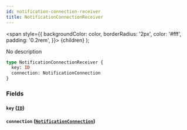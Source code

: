 ```yaml
---
id: notification-connection-receiver
title: NotificationConnectionReceiver
---
```


<span
style={{
      backgroundColor: color,
      borderRadius: '2px',
      color: '#fff',
      padding: '0.2rem',
    }}>
{children}
</span>
);

No description

```graphql
type NotificationConnectionReceiver {
  key: ID
  connection: NotificationConnection
}
```

### Fields

#### `key` ([`ID`](/v1/scalars/id))

#### `connection` ([`NotificationConnection`](/v1/objects/notification-connection))
